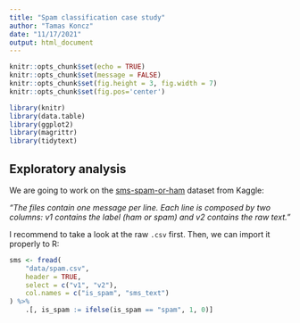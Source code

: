 ```yaml
---
title: "Spam classification case study"
author: "Tamas Koncz"
date: "11/17/2021"
output: html_document
---
```


```r
knitr::opts_chunk$set(echo = TRUE)
knitr::opts_chunk$set(message = FALSE)
knitr::opts_chunk$set(fig.height = 3, fig.width = 7)
knitr::opts_chunk$set(fig.pos='center')

library(knitr)
library(data.table)
library(ggplot2)
library(magrittr)
library(tidytext)
```

## Exploratory analysis

We are going to work on the [sms-spam-or-ham](https://www.kaggle.com/dejavu23/sms-spam-or-ham-beginner/data) dataset from Kaggle:

_"The files contain one message per line. Each line is composed by two columns: v1 contains the label (ham or spam) and v2 contains the raw text."_

I recommend to take a look at the raw `.csv` first. Then, we can import it properly to R:

```r
sms <- fread(
    "data/spam.csv",
    header = TRUE,
    select = c("v1", "v2"),
    col.names = c("is_spam", "sms_text")
) %>%
    .[, is_spam := ifelse(is_spam == "spam", 1, 0)]
```
